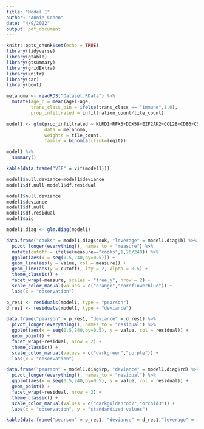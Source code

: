 ```yaml
---
title: "Model 1"
author: "Annie Cohen"
date: "4/9/2022"
output: pdf_document
---
```


```r
knitr::opts_chunk$set(echo = TRUE)
library(tidyverse)
library(gtable)
library(gtsummary)
library(gridExtra)
library(knitr)
library(car)
library(boot)
```

```r
melanoma <- readRDS("Dataset.RData") %>%
  mutate(age_c = mean(age)-age,
         trans_class_bin = ifelse(trans_class == "immune",1,0),
         prop_infiltrated = infiltration_count/tile_count)

model1 <- glm(prop_infiltrated ~ KLRD1+RFX5+DDX58+EIF2AK2+CCL28+CD86+C5+DCK+age_c+gender+stage+trans_class_bin, 
              data = melanoma, 
              weights = tile_count, 
              family = binomial(link=logit)) 

model1 %>%
  summary()
```

```r
kable(data.frame("VIF" = vif(model1)))
```

```r
model1$null.deviance-model1$deviance
model1$df.null-model1$df.residual

model1$null.deviance
model1$deviance
model1$df.null
model1$df.residual
model1$aic
```

```r
model1.diag <- glm.diag(model1)

data.frame("cooks" = model1.diag$cook, "leverage" = model1.diag$h) %>%
  pivot_longer(everything(), names_to = "measure") %>%
  mutate(cutoff = ifelse(measure=="cooks",1,26/240)) %>%
  ggplot(aes(x = seq(0.5,240,by=0.5))) +
  geom_line(aes(y = value, col = measure)) +
  geom_line(aes(y = cutoff), lty = 2, alpha = 0.5) +
  theme_classic() +
  facet_wrap(~measure, scales = "free_y", nrow = 2) +
  scale_color_manual(values = c("orange","cornflowerblue")) +
  labs(x = "observation")
```

```r
p_res1 <- residuals(model1, type = "pearson")
d_res1 <- residuals(model1, type = "deviance")

data.frame("pearson" = p_res1, "deviance" = d_res1) %>%
  pivot_longer(everything(), names_to = "residual") %>%
  ggplot(aes(x = seq(0.5,240,by=0.5), y = value, col = residual)) +
  geom_point() +
  facet_wrap(~residual, nrow = 2) +
  theme_classic() +
  scale_color_manual(values = c("darkgreen","purple")) +
  labs(x = "observation")

data.frame("pearson" = model1.diag$rp, "deviance" = model1.diag$rd) %>%
  pivot_longer(everything(), names_to = "residual") %>%
  ggplot(aes(x = seq(0.5,240,by=0.5), y = value, col = residual)) +
  geom_point() +
  facet_wrap(~residual, nrow = 2) +
  theme_classic() +
  scale_color_manual(values = c("darkgoldenrod2","orchid3")) +
  labs(x = "observation", y = "standardized values")

kable(data.frame("pearson" = p_res1, "deviance" = d_res1,"leverage" = model1.diag$h, "cooks" = model1.diag$cook,"p_standard" = model1.diag$rp, "d_standard" = model1.diag$rd),col.names = c("$\\hat{r}^{P}$","$\\hat{r}^{D}$","leverage","cooks","$\\hat{r}^{PS}$","$\\hat{r}^{DS}$"))
```

